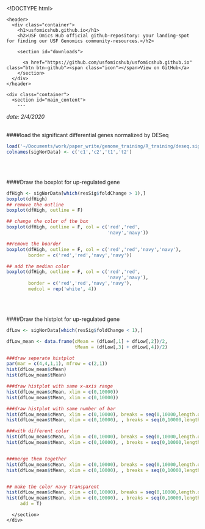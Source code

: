<!DOCTYPE html>
<html lang="en-US">
  <head>
    <meta charset='utf-8'>
    <meta http-equiv="X-UA-Compatible" content="IE=edge">
    <meta name="viewport" content="width=device-width, initial-scale=1">
    <link rel="stylesheet" href="/assets/css/style.css?v=3b1ea14f0e4b9602ac90929571ec4593591de56a">

<!-- Begin Jekyll SEO tag v2.6.1 -->
<title>Box_Hist_plot | USF Omics Hub</title>
<meta name="generator" content="Jekyll v3.8.5" />
<meta property="og:title" content="Box_Hist_plot" />
<meta name="author" content="Chengqi(Charley) Wang" />
<meta property="og:locale" content="en_US" />
<meta name="description" content="USF Omics Hub official github-repository: your landing-spot for finding our USF Genomics community-resources." />
<meta property="og:description" content="USF Omics Hub official github-repository: your landing-spot for finding our USF Genomics community-resources." />
<link rel="canonical" href="http://localhost:4000/R_training/boxplot_histplot.Rmd" />
<meta property="og:url" content="http://localhost:4000/R_training/boxplot_histplot.Rmd" />
<meta property="og:site_name" content="USF Omics Hub" />
<script type="application/ld+json">
{"author":{"@type":"Person","name":"Chengqi(Charley) Wang"},"headline":"Box_Hist_plot","description":"USF Omics Hub official github-repository: your landing-spot for finding our USF Genomics community-resources.","@type":"WebPage","url":"http://localhost:4000/R_training/boxplot_histplot.Rmd","@context":"https://schema.org"}</script>
<!-- End Jekyll SEO tag -->

  </head>

  <body>

    <header>
      <div class="container">
        <h1>usfomicshub.github.io</h1>
        <h2>USF Omics Hub official github-repository: your landing-spot for finding our USF Genomics community-resources.</h2>

        <section id="downloads">
          
          <a href="https://github.com/usfomicshub/usfomicshub.github.io" class="btn btn-github"><span class="icon"></span>View on GitHub</a>
        </section>
      </div>
    </header>

    <div class="container">
      <section id="main_content">
        ---

*date: 2/4/2020*
<br/><br/>

####load the significant differential genes normalized by DESeq
```r

load('~/Documents/work/paper_write/genome_training/R_training/deseq.sig.R')
colnames(sigNorData) <- c('c1','c2','t1','t2')
```
<br/><br/>

####Draw the boxplot for up-regulated gene
```r
dfHigh <- sigNorData[which(resSig$foldChange > 1),]
boxplot(dfHigh)
## remove the outline
boxplot(dfHigh, outline = F)

## change the color of the box
boxplot(dfHigh, outline = F, col = c('red','red',
                                     'navy','navy'))

##remove the boarder
boxplot(dfHigh, outline = F, col = c('red','red','navy','navy'),
        border = c('red','red','navy','navy'))

## add the median color 
boxplot(dfHigh, outline = F, col = c('red','red',
                                     'navy','navy'),
        border = c('red','red','navy','navy'),
        medcol = rep('white', 4))
```
<br/><br/>

####Draw the histplot for up-regulated gene
```r
dfLow <- sigNorData[which(resSig$foldChange < 1),]

dfLow_mean <- data.frame(cMean = (dfLow[,1] + dfLow[,2])/2,
                         tMean = (dfLow[,3] + dfLow[,4])/2)

###draw seperate histplot
par(mar = c(4,4,1,1), mfrow = c(2,1))
hist(dfLow_mean$cMean)
hist(dfLow_mean$tMean)

###draw histplot with same x-axis range
hist(dfLow_mean$cMean, xlim = c(0,10000))
hist(dfLow_mean$tMean, xlim = c(0,10000))

###draw histplot with same number of bar
hist(dfLow_mean$cMean, xlim = c(0,10000), breaks = seq(0,10000,length.out = 30))
hist(dfLow_mean$tMean, xlim = c(0,10000), , breaks = seq(0,10000,length.out = 30))

###with different color
hist(dfLow_mean$cMean, xlim = c(0,10000), breaks = seq(0,10000,length.out = 30), col = 'red')
hist(dfLow_mean$tMean, xlim = c(0,10000), , breaks = seq(0,10000,length.out = 30), col = 'navy')


###merge them together
hist(dfLow_mean$cMean, xlim = c(0,10000), breaks = seq(0,10000,length.out = 30), col = 'red', ylim = c(0,25))
hist(dfLow_mean$tMean, xlim = c(0,10000), , breaks = seq(0,10000,length.out = 30), col = 'navy', add = T)


## make the color navy transparent
hist(dfLow_mean$cMean, xlim = c(0,10000), breaks = seq(0,10000,length.out = 30), col = 'red', ylim = c(0,25))
hist(dfLow_mean$tMean, xlim = c(0,10000), , breaks = seq(0,10000,length.out = 30), col = rgb(0,0,128, max = 255, alpha = 100), 
     add = T)


```


      </section>
    </div>

    
  </body>
</html>
